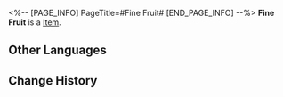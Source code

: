 <%-- [PAGE_INFO]
PageTitle=#Fine Fruit#
[END_PAGE_INFO] --%>
{{Item Infobox
|id          = 20008
|image       = Item Fine Fruit.png
|type        = 
|invCategory = Light Cone
|rarity      = 3
|effect      = Light Cone for the Path of {{Color|h|Abundance}}. The Light Cone ability is only effective for characters of this Path.
|description = A drop of strength condensed from time itself. All the seemingly insignificant moments come together to form the magnificent choir of fate. 
}}
{{Description|''"Everything tastes sweet for those desperate for water."''}}
'''Fine Fruit''' is a [[Item]].

==Other Languages==
{{Other Languages
|en   = Fine Fruit
|zhs  = 嘉果
|zht  = 嘉果
|ja   = {{Rubi|嘉果|かか}}
|ko   = 알찬 열매
|es   = Fruto excelente
|fr   = Fruit délicat
|ru   = Спелый плод
|th   = Fine Fruit
|vi   = Trái Ngọt
|de   = Feines Obst
|id   = Fine Fruit
|pt   = Fruta Delicada
}}

==Change History==
{{Change History|2.0}}